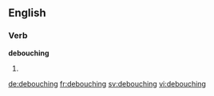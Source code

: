 ==English==

===Verb===
'''debouching'''

# {{present participle of|debouche}}

[[de:debouching]]
[[fr:debouching]]
[[sv:debouching]]
[[vi:debouching]]